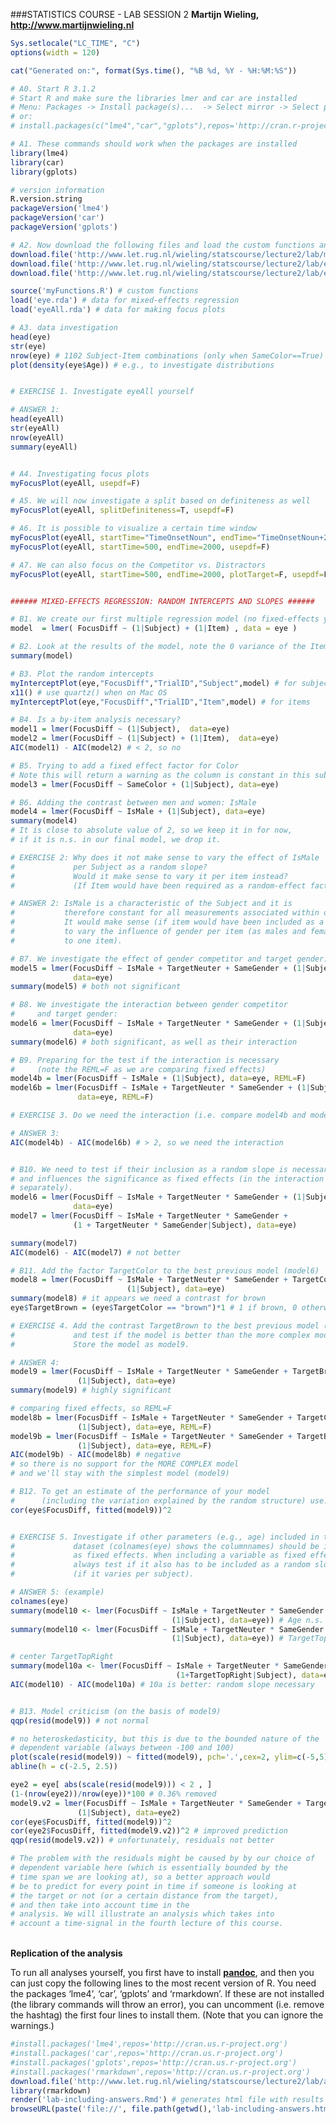 ###STATISTICS COURSE - LAB SESSION 2
__Martijn Wieling, [http://www.martijnwieling.nl](http://www.martijnwieling.nl)__

```{r date1, include=F}
Sys.setlocale("LC_TIME", "C")
options(width = 120)
```

```{r date2, echo=F}
cat("Generated on:", format(Sys.time(), "%B %d, %Y - %H:%M:%S"))
```


```{r analysis, fig.width=12, fig.height=7}
# A0. Start R 3.1.2
# Start R and make sure the libraries lmer and car are installed
# Menu: Packages -> Install package(s)...  -> Select mirror -> Select packages
# or: 
# install.packages(c("lme4","car","gplots"),repos='http://cran.r-project.org')

# A1. These commands should work when the packages are installed
library(lme4)
library(car)
library(gplots)

# version information
R.version.string
packageVersion('lme4')
packageVersion('car')
packageVersion('gplots')

# A2. Now download the following files and load the custom functions and data
download.file('http://www.let.rug.nl/wieling/statscourse/lecture2/lab/myFunctions.R', 'myFunctions.R')
download.file('http://www.let.rug.nl/wieling/statscourse/lecture2/lab/eye.rda', 'eye.rda')
download.file('http://www.let.rug.nl/wieling/statscourse/lecture2/lab/eyeAll.rda', 'eyeAll.rda')

source('myFunctions.R') # custom functions
load('eye.rda') # data for mixed-effects regression
load('eyeAll.rda') # data for making focus plots

# A3. data investigation
head(eye)
str(eye)
nrow(eye) # 1102 Subject-Item combinations (only when SameColor==True)
plot(density(eye$Age)) # e.g., to investigate distributions


# EXERCISE 1. Investigate eyeAll yourself

# ANSWER 1:
head(eyeAll)
str(eyeAll)
nrow(eyeAll)
summary(eyeAll)


# A4. Investigating focus plots
myFocusPlot(eyeAll, usepdf=F) 

# A5. We will now investigate a split based on definiteness as well
myFocusPlot(eyeAll, splitDefiniteness=T, usepdf=F)

# A6. It is possible to visualize a certain time window
myFocusPlot(eyeAll, startTime="TimeOnsetNoun", endTime="TimeOnsetNoun+200", usepdf=F)
myFocusPlot(eyeAll, startTime=500, endTime=2000, usepdf=F)

# A7. We can also focus on the Competitor vs. Distractors
myFocusPlot(eyeAll, startTime=500, endTime=2000, plotTarget=F, usepdf=F)


###### MIXED-EFFECTS REGRESSION: RANDOM INTERCEPTS AND SLOPES ######

# B1. We create our first multiple regression model (no fixed-effects yet)
model  = lmer( FocusDiff ~ (1|Subject) + (1|Item) , data = eye )

# B2. Look at the results of the model, note the 0 variance of the Items
summary(model)

# B3. Plot the random intercepts
myInterceptPlot(eye,"FocusDiff","TrialID","Subject",model) # for subjects
x11() # use quartz() when on Mac OS
myInterceptPlot(eye,"FocusDiff","TrialID","Item",model) # for items

# B4. Is a by-item analysis necessary?
model1 = lmer(FocusDiff ~ (1|Subject),  data=eye)
model2 = lmer(FocusDiff ~ (1|Subject) + (1|Item),  data=eye)
AIC(model1) - AIC(model2) # < 2, so no

# B5. Trying to add a fixed effect factor for Color
# Note this will return a warning as the column is constant in this subset
model3 = lmer(FocusDiff ~ SameColor + (1|Subject), data=eye)

# B6. Adding the contrast between men and women: IsMale
model4 = lmer(FocusDiff ~ IsMale + (1|Subject), data=eye)
summary(model4)
# It is close to absolute value of 2, so we keep it in for now,
# if it is n.s. in our final model, we drop it.

# EXERCISE 2: Why does it not make sense to vary the effect of IsMale 
#             per Subject as a random slope? 
#             Would it make sense to vary it per item instead?
#             (If Item would have been required as a random-effect factor.) 

# ANSWER 2: IsMale is a characteristic of the Subject and it is 
#           therefore constant for all measurements associated within one subject.
#           It would make sense (if item would have been included as a random-effect factor)
#           to vary the influence of gender per item (as males and females would have responded
#           to one item). 

# B7. We investigate the effect of gender competitor and target gender:
model5 = lmer(FocusDiff ~ IsMale + TargetNeuter + SameGender + (1|Subject), 
              data=eye)
summary(model5) # both not significant

# B8. We investigate the interaction between gender competitor 
#     and target gender:
model6 = lmer(FocusDiff ~ IsMale + TargetNeuter * SameGender + (1|Subject), 
              data=eye)
summary(model6) # both significant, as well as their interaction

# B9. Preparing for the test if the interaction is necessary 
#     (note the REML=F as we are comparing fixed effects) 
model4b = lmer(FocusDiff ~ IsMale + (1|Subject), data=eye, REML=F)
model6b = lmer(FocusDiff ~ IsMale + TargetNeuter * SameGender + (1|Subject), 
               data=eye, REML=F)

# EXERCISE 3. Do we need the interaction (i.e. compare model4b and model6b)?

# ANSWER 3:
AIC(model4b) - AIC(model6b) # > 2, so we need the interaction


# B10. We need to test if their inclusion as a random slope is necessary 
# and influences the significance as fixed effects (in the interaction or 
# separately).
model6 = lmer(FocusDiff ~ IsMale + TargetNeuter * SameGender + (1|Subject), 
              data=eye)
model7 = lmer(FocusDiff ~ IsMale + TargetNeuter * SameGender + 
              (1 + TargetNeuter * SameGender|Subject), data=eye)

summary(model7)
AIC(model6) - AIC(model7) # not better

# B11. Add the factor TargetColor to the best previous model (model6)
model8 = lmer(FocusDiff ~ IsMale + TargetNeuter * SameGender + TargetColor + 
                          (1|Subject), data=eye)
summary(model8) # it appears we need a contrast for brown
eye$TargetBrown = (eye$TargetColor == "brown")*1 # 1 if brown, 0 otherwise

# EXERCISE 4. Add the contrast TargetBrown to the best previous model (model6)
#             and test if the model is better than the more complex model (model8).
#             Store the model as model9.

# ANSWER 4:
model9 = lmer(FocusDiff ~ IsMale + TargetNeuter * SameGender + TargetBrown + 
               (1|Subject), data=eye)
summary(model9) # highly significant

# comparing fixed effects, so REML=F
model8b = lmer(FocusDiff ~ IsMale + TargetNeuter * SameGender + TargetColor + 
               (1|Subject), data=eye, REML=F)
model9b = lmer(FocusDiff ~ IsMale + TargetNeuter * SameGender + TargetBrown + 
               (1|Subject), data=eye, REML=F)
AIC(model9b) - AIC(model8b) # negative
# so there is no support for the MORE COMPLEX model
# and we'll stay with the simplest model (model9)

# B12. To get an estimate of the performance of your model
#      (including the variation explained by the random structure) use:
cor(eye$FocusDiff, fitted(model9))^2


# EXERCISE 5. Investigate if other parameters (e.g., age) included in the 
#             dataset (colnames(eye) shows the columnnames) should be included
#             as fixed effects. When including a variable as fixed effect
#             always test if it also has to be included as a random slope
#             (if it varies per subject). 

# ANSWER 5: (example)
colnames(eye)
summary(model10 <- lmer(FocusDiff ~ IsMale + TargetNeuter * SameGender + TargetBrown + Age + 
                                    (1|Subject), data=eye)) # Age n.s.
summary(model10 <- lmer(FocusDiff ~ IsMale + TargetNeuter * SameGender + TargetBrown + TargetTopRight + 
                                    (1|Subject), data=eye)) # TargetTopRight sign.

# center TargetTopRight
summary(model10a <- lmer(FocusDiff ~ IsMale + TargetNeuter * SameGender + TargetBrown + TargetTopRight + 
                                     (1+TargetTopRight|Subject), data=eye)) # TargetTopRight still sign.
AIC(model10) - AIC(model10a) # 10a is better: random slope necessary


# B13. Model criticism (on the basis of model9)
qqp(resid(model9)) # not normal

# no heteroskedasticity, but this is due to the bounded nature of the 
# dependent variable (always between -100 and 100)
plot(scale(resid(model9)) ~ fitted(model9), pch='.',cex=2, ylim=c(-5,5))
abline(h = c(-2.5, 2.5))

eye2 = eye[ abs(scale(resid(model9))) < 2 , ]
(1-(nrow(eye2))/nrow(eye))*100 # 0.36% removed
model9.v2 = lmer(FocusDiff ~ IsMale + TargetNeuter * SameGender + TargetBrown + 
               (1|Subject), data=eye2)
cor(eye$FocusDiff, fitted(model9))^2 
cor(eye2$FocusDiff, fitted(model9.v2))^2 # improved prediction
qqp(resid(model9.v2)) # unfortunately, residuals not better 

# The problem with the residuals might be caused by by our choice of 
# dependent variable here (which is essentially bounded by the 
# time span we are looking at), so a better approach would 
# be to predict for every point in time if someone is looking at
# the target or not (or a certain distance from the target), 
# and then take into account time in the 
# analysis. We will illustrate an analysis which takes into
# account a time-signal in the fourth lecture of this course.
```

<br>
__Replication of the analysis__

To run all analyses yourself, you first have to install [**pandoc**](http://johnmacfarlane.net/pandoc/), and then you can just copy the following lines to the most recent version of R. You need the packages 'lme4', 'car', 'gplots' and 'rmarkdown'. If these are not installed (the library commands will throw an error), you can uncomment (i.e. remove the hashtag) the first four lines to install them. (Note that you can ignore the warnings.)
```{r knitr, eval=F}
#install.packages('lme4',repos='http://cran.us.r-project.org')
#install.packages('car',repos='http://cran.us.r-project.org')
#install.packages('gplots',repos='http://cran.us.r-project.org')
#install.packages('rmarkdown',repos='http://cran.us.r-project.org')
download.file('http://www.let.rug.nl/wieling/statscourse/lecture2/lab/answers/lab-including-answers.Rmd', 'lab-including-answers.Rmd')
library(rmarkdown)
render('lab-including-answers.Rmd') # generates html file with results
browseURL(paste('file://', file.path(getwd(),'lab-including-answers.html'), sep='')) # shows result
```
